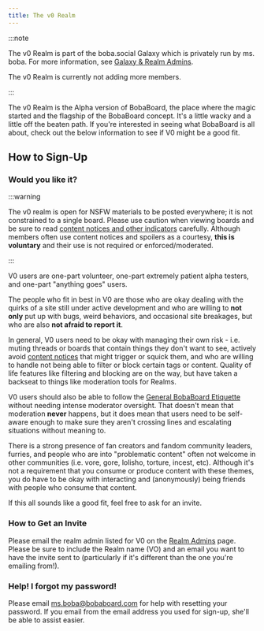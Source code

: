 ```yaml
---
title: The v0 Realm
---
```


:::note

The v0 Realm is part of the boba.social Galaxy which is privately run by ms.
boba. For more information, see [Galaxy & Realm Admins](../admins).

The v0 Realm is currently not adding more members.

:::

The v0 Realm is the Alpha version of BobaBoard, the place where the magic
started and the flagship of the BobaBoard concept. It's a little wacky and a
little off the beaten path. If you're interested in seeing what BobaBoard is all
about, check out the below information to see if V0 might be a good fit.

## How to Sign-Up

### Would you like it?

:::warning

The v0 realm is open for NSFW materials to be posted everywhere; it is not
constrained to a single board. Please use caution when viewing boards and be
sure to read
[content notices and other indicators](/docs/users/howto/tagging#cn) carefully.
Although members often use content notices and spoilers as a courtesy, **this is
voluntary** and their use is not required or enforced/moderated.

:::

V0 users are one-part volunteer, one-part extremely patient alpha testers, and
one-part "anything goes" users.

The people who fit in best in V0 are those who are okay dealing with the quirks
of a site still under active development and who are willing to **not only** put
up with bugs, weird behaviors, and occasional site breakages, but who are also
**not afraid to report it**.

In general, V0 users need to be okay with managing their own risk - i.e. muting
threads or boards that contain things they don't want to see, actively avoid
[content notices](/docs/users/howto/tagging#cn) that might trigger or squick
them, and who are willing to handle not being able to filter or block certain
tags or content. Quality of life features like filtering and blocking are on the
way, but have taken a backseat to things like moderation tools for Realms.

V0 users should also be able to follow the
[General BobaBoard Etiquette](/docs/users/etiquette) without needing intense
moderator oversight. That doesn't mean that moderation **never** happens, but it
does mean that users need to be self-aware enough to make sure they aren't
crossing lines and escalating situations without meaning to.

There is a strong presence of fan creators and fandom community leaders,
furries, and people who are into "problematic content" often not welcome in
other communities (i.e. vore, gore, lolisho, torture, incest, etc). Although
it's not a requirement that you consume or produce content with these themes,
you do have to be okay with interacting and (anonymously) being friends with
people who consume that content.

If this all sounds like a good fit, feel free to ask for an invite.

### How to Get an Invite

Please email the realm admin listed for V0 on the
[Realm Admins](/docs/users/admins) page. Please be sure to include the Realm
name (VO) and an email you want to have the invite sent to (particularly if it's
different than the one you're emailing from!).

### Help! I forgot my password!

Please email
[ms.boba@bobaboard.com](mailto:ms.boba@bobaboard.com?subject=Password%20Recovery)
for help with resetting your password. If you email from the email address you
used for sign-up, she'll be able to assist easier.
